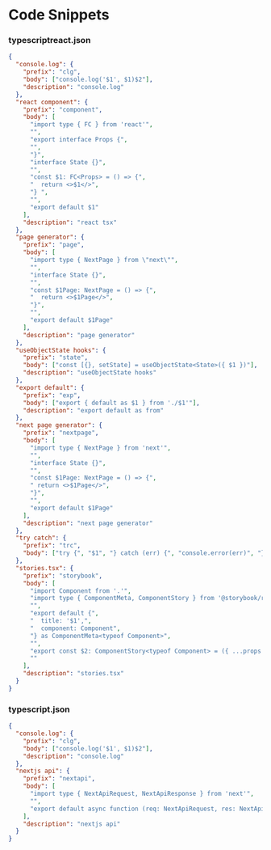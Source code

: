 
<BackTop />

# Code Snippets

### typescriptreact.json

```json
{
  "console.log": {
    "prefix": "clg",
    "body": ["console.log('$1', $1)$2"],
    "description": "console.log"
  },
  "react component": {
    "prefix": "component",
    "body": [
      "import type { FC } from 'react'",
      "",
      "export interface Props {",
      "",
      "}",
      "interface State {}",
      "",
      "const $1: FC<Props> = () => {",
      "  return <>$1</>",
      "} ",
      "",
      "export default $1"
    ],
    "description": "react tsx"
  },
  "page generator": {
    "prefix": "page",
    "body": [
      "import type { NextPage } from \"next\"",
      "",
      "interface State {}",
      "",
      "const $1Page: NextPage = () => {",
      "  return <>$1Page</>",
      "}",
      "",
      "export default $1Page"
    ],
    "description": "page generator"
  },
  "useObjectState hooks": {
    "prefix": "state",
    "body": ["const [{}, setState] = useObjectState<State>({ $1 })"],
    "description": "useObjectState hooks"
  },
  "export default": {
    "prefix": "exp",
    "body": ["export { default as $1 } from './$1'"],
    "description": "export default as from"
  },
  "next page generator": {
    "prefix": "nextpage",
    "body": [
      "import type { NextPage } from 'next'",
      "",
      "interface State {}",
      "",
      "const $1Page: NextPage = () => {",
      " return <>$1Page</>",
      "}",
      "",
      "export default $1Page"
    ],
    "description": "next page generator"
  },
  "try catch": {
    "prefix": "trc",
    "body": ["try {", "$1", "} catch (err) {", "console.error(err)", "}"]
  },
  "stories.tsx": {
    "prefix": "storybook",
    "body": [
      "import Component from '.'",
      "import type { ComponentMeta, ComponentStory } from '@storybook/react'",
      "",
      "export default {",
      "  title: '$1',",
      "  component: Component",
      "} as ComponentMeta<typeof Component>",
      "",
      "export const $2: ComponentStory<typeof Component> = ({ ...props }) => <Component {...props} />",
      ""
    ],
    "description": "stories.tsx"
  }
}
```

### typescript.json

```json
{
  "console.log": {
    "prefix": "clg",
    "body": ["console.log('$1', $1)$2"],
    "description": "console.log"
  },
  "nextjs api": {
    "prefix": "nextapi",
    "body": [
      "import type { NextApiRequest, NextApiResponse } from 'next'",
      "",
      "export default async function (req: NextApiRequest, res: NextApiResponse) {}"
    ],
    "description": "nextjs api"
  }
}
```

<Comment />
